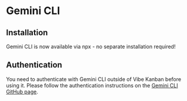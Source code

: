 # Gemini CLI

## Installation

Gemini CLI is now available via npx - no separate installation required!

## Authentication

You need to authenticate with Gemini CLI outside of Vibe Kanban before using it. Please follow the authentication instructions on the [Gemini CLI GitHub page](https://github.com/google-gemini/gemini-cli).
